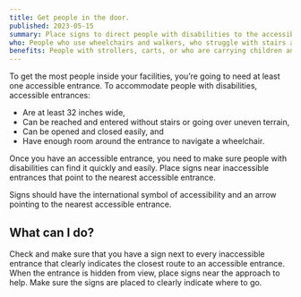 ```yaml
---
title: Get people in the door.
published: 2023-05-15
summary: Place signs to direct people with disabilities to the accessible entrances.
who: People who use wheelchairs and walkers, who struggle with stairs and opening doors. 
benefits: People with strollers, carts, or who are carrying children and/or boxes.
---
```




To get the most people inside your facilities, you’re going to need at least one accessible entrance. To accommodate people with disabilities, accessible entrances:
- Are at least 32 inches wide,
- Can be reached and entered without stairs or going over uneven terrain,
- Can be opened and closed easily, and
- Have enough room around the entrance to navigate a wheelchair.

Once you have an accessible entrance, you need to make sure people with disabilities can find it quickly and easily. Place signs near inaccessible entrances that point to the nearest accessible entrance.

<ImageFigure src={pollingImg} class="my-3 text-center" imageClass="w-100 bg-white" alt="A sign with the international symbol for access and an arrow points to the entrance. Text says Handicap Access. A similar sign is further down the path." caption="Signs at a polling place direct people to the accessible entrance."/>

Signs should have the <ExternalLink inline href="https://en.wikipedia.org/wiki/International_Symbol_of_Access">international symbol of accessibility</ExternalLink> and an arrow pointing to the nearest accessible entrance. 

## What can I do?

Check and make sure that you have a sign next to every inaccessible entrance that clearly indicates the closest route to an accessible entrance. When the entrance is hidden from view, place signs near the approach to help. Make sure the signs are placed to clearly indicate where to go.

<ImageFigure src={confusionImg} class="my-3 text-center w-100" imageClass="mx-auto bg-white" alt="A sign with the universal symbol for access and an arrow points to a door with no handle at the top of stairs." caption="This sign tells people to go around the building. However, it can cause confusion because it is placed next to an inaccessible door."/>

